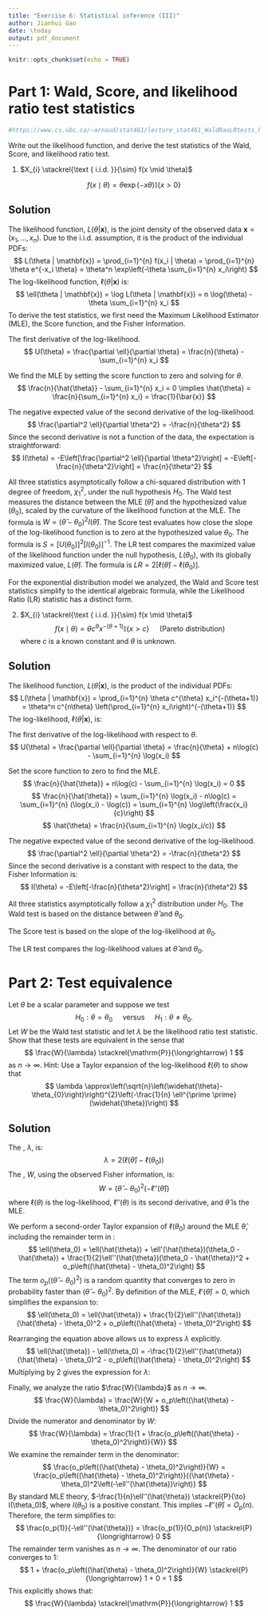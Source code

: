 ```yaml
---
title: "Exercise 6: Statistical inference (III)"
author: Jianhui Gao
date: \today
output: pdf_document
---
```


```r
knitr::opts_chunk$set(echo = TRUE)
```

# Part 1: Wald, Score, and likelihood ratio test statistics

```r
#https://www.cs.ubc.ca/~arnaud/stat461/lecture_stat461_WaldRaoLRtests_handouts_2008.pdf
```

Write out the likelihood function, and derive the test statistics of the Wald, Score, and likelihood ratio test. 

1. $X_{i} \stackrel{\text { i.i.d. }}{\sim} f(x \mid \theta)$ 
 
$$f(x \mid \theta)=\theta \exp (-x \theta) \mathbb{I}\{x>0\}$$ 

## Solution

The likelihood function, $L(\theta | \mathbf{x})$, is the joint density of the observed data $\mathbf{x} = (x_1, ..., x_n)$. Due to the i.i.d. assumption, it is the product of the individual PDFs:
$$ L(\theta | \mathbf{x}) = \prod_{i=1}^{n} f(x_i | \theta) = \prod_{i=1}^{n} \theta e^{-x_i \theta} =  \theta^n \exp\left(-\theta \sum_{i=1}^{n} x_i\right) $$
The log-likelihood function, $\ell(\theta | \mathbf{x})$ is:
$$ \ell(\theta | \mathbf{x}) = \log L(\theta | \mathbf{x}) = n \log(\theta) - \theta \sum_{i=1}^{n} x_i $$
To derive the test statistics, we first need the Maximum Likelihood Estimator (MLE), the Score function, and the Fisher Information.


The first derivative of the log-likelihood.
$$ U(\theta) = \frac{\partial \ell}{\partial \theta} = \frac{n}{\theta} - \sum_{i=1}^{n} x_i $$

We find the MLE by setting the score function to zero and solving for $\theta$.
$$ \frac{n}{\hat{\theta}} - \sum_{i=1}^{n} x_i = 0 \implies \hat{\theta} = \frac{n}{\sum_{i=1}^{n} x_i} = \frac{1}{\bar{x}} $$

The negative expected value of the second derivative of the log-likelihood.
$$ \frac{\partial^2 \ell}{\partial \theta^2} = -\frac{n}{\theta^2} $$
Since the second derivative is not a function of the data, the expectation is straightforward:
$$ I(\theta) = -E\left[\frac{\partial^2 \ell}{\partial \theta^2}\right] = -E\left[-\frac{n}{\theta^2}\right] = \frac{n}{\theta^2} $$

All three statistics asymptotically follow a chi-squared distribution with 1 degree of freedom, $\chi_1^2$, under the null hypothesis $H_0$. The Wald test measures the distance between the MLE ($\hat{\theta}$) and the hypothesized value ($\theta_0$), scaled by the curvature of the likelihood function at the MLE. The formula is $W = (\hat{\theta} - \theta_0)^2 I(\hat{\theta})$.
\begin{align*}
    I(\hat{\theta}) &= \frac{n}{\hat{\theta}^2} = \frac{n}{(1/\bar{x})^2} = n\bar{x}^2 \\
    W &= \left(\frac{1}{\bar{x}} - \theta_0\right)^2 (n\bar{x}^2) \\
      &= \left(\frac{1 - \theta_0\bar{x}}{\bar{x}}\right)^2 (n\bar{x}^2) \\
      &= n(1 - \theta_0\bar{x})^2
\end{align*}
The Score test evaluates how close the slope of the log-likelihood function is to zero at the hypothesized value $\theta_0$. The formula is $S = [U(\theta_0)]^2 [I(\theta_0)]^{-1}$.
\begin{align*}
    U(\theta_0) &= \frac{n}{\theta_0} - \sum x_i = \frac{n}{\theta_0} - n\bar{x} = n\left(\frac{1 - \theta_0\bar{x}}{\theta_0}\right) \\
    I(\theta_0) &= \frac{n}{\theta_0^2} \\
    S &= \left[n\left(\frac{1 - \theta_0\bar{x}}{\theta_0}\right)\right]^2 \left(\frac{n}{\theta_0^2}\right)^{-1} \\
      &= \frac{n^2(1 - \theta_0\bar{x})^2}{\theta_0^2} \cdot \frac{\theta_0^2}{n} \\
      &= n(1 - \theta_0\bar{x})^2
\end{align*}
The LR test compares the maximized value of the likelihood function under the null hypothesis, $L(\theta_0)$, with its globally maximized value, $L(\hat{\theta})$. The formula is $LR = 2[\ell(\hat{\theta}) - \ell(\theta_0)]$.
\begin{align*}
    \ell(\hat{\theta}) &= n \log(\hat{\theta}) - \hat{\theta}\sum x_i = n \log\left(\frac{1}{\bar{x}}\right) - \left(\frac{1}{\bar{x}}\right)(n\bar{x}) = -n\log(\bar{x}) - n \\
    \ell(\theta_0) &= n \log(\theta_0) - \theta_0\sum x_i = n\log(\theta_0) - n\theta_0\bar{x} \\
    LR &= 2\left[(-n\log(\bar{x}) - n) - (n\log(\theta_0) - n\theta_0\bar{x})\right] \\
       &= 2n\left[-\log(\bar{x}) - 1 - \log(\theta_0) + \theta_0\bar{x}\right] \\
       &= 2n\left[\theta_0\bar{x} - 1 - (\log(\bar{x}) + \log(\theta_0))\right] \\
       &= 2n[\theta_0\bar{x} - 1 - \log(\theta_0\bar{x})]
\end{align*}

\textbf{Bonus:} For the exponential distribution model we analyzed, the Wald and Score test statistics simplify to the identical algebraic formula, while the Likelihood Ratio (LR) statistic has a distinct form.


2. $X_{i} \stackrel{\text { i.i.d. }}{\sim} f(x \mid \theta)$ 
$$
f(x \mid \theta)=\theta c^{\theta} x^{-(\theta+1)} \mathbb{I}\{x>c\} \quad \text { (Pareto distribution) }
$$
where $c$ is a known constant and $\theta$ is unknown.

## Solution

The likelihood function, $L(\theta | \mathbf{x})$, is the product of the individual PDFs:
$$ L(\theta | \mathbf{x}) = \prod_{i=1}^{n} \theta c^{\theta} x_i^{-(\theta+1)} = \theta^n c^{n\theta} \left(\prod_{i=1}^{n} x_i\right)^{-(\theta+1)} $$
The log-likelihood, $\ell(\theta | \mathbf{x})$, is:
\begin{align*}
    \ell(\theta | \mathbf{x}) &= \log\left( \theta^n c^{n\theta} \left(\prod_{i=1}^{n} x_i\right)^{-(\theta+1)} \right) \\
    &= n\log(\theta) + n\theta\log(c) - (\theta+1)\sum_{i=1}^{n}\log(x_i) \\
    &= n\log(\theta) + \theta\left(n\log(c) - \sum_{i=1}^{n}\log(x_i)\right) - \sum_{i=1}^{n}\log(x_i)
\end{align*}

The first derivative of the log-likelihood with respect to $\theta$.
$$ U(\theta) = \frac{\partial \ell}{\partial \theta} = \frac{n}{\theta} + n\log(c) - \sum_{i=1}^{n} \log(x_i) $$


Set the score function to zero to find the MLE.
$$ \frac{n}{\hat{\theta}} + n\log(c) - \sum_{i=1}^{n} \log(x_i) = 0 $$
$$ \frac{n}{\hat{\theta}} = \sum_{i=1}^{n} \log(x_i) - n\log(c) = \sum_{i=1}^{n} (\log(x_i) - \log(c)) = \sum_{i=1}^{n} \log\left(\frac{x_i}{c}\right) $$
$$ \hat{\theta} = \frac{n}{\sum_{i=1}^{n} \log(x_i/c)} $$

The negative expected value of the second derivative of the log-likelihood.
$$ \frac{\partial^2 \ell}{\partial \theta^2} = -\frac{n}{\theta^2} $$
Since the second derivative is a constant with respect to the data, the Fisher Information is:
$$ I(\theta) = -E\left[-\frac{n}{\theta^2}\right] = \frac{n}{\theta^2} $$


All three statistics asymptotically follow a $\chi_1^2$ distribution under $H_0$. The Wald test is based on the distance between $\hat{\theta}$ and $\theta_0$.
\begin{align*}
    W &= (\hat{\theta} - \theta_0)^2 I(\hat{\theta}) \\
      &= (\hat{\theta} - \theta_0)^2 \left(\frac{n}{\hat{\theta}^2}\right) \\
      &= n\left(\frac{\hat{\theta} - \theta_0}{\hat{\theta}}\right)^2 = n\left(1 - \frac{\theta_0}{\hat{\theta}}\right)^2
\end{align*}

The Score test is based on the slope of the log-likelihood at $\theta_0$.
\begin{align*}
    U(\theta_0) &= \frac{n}{\theta_0} + n\log(c) - \sum \log(x_i) = \frac{n}{\theta_0} - \sum \log(x_i/c) = \frac{n}{\theta_0} - \frac{n}{\hat{\theta}} \\
    S &= [U(\theta_0)]^2 [I(\theta_0)]^{-1} \\
      &= \left[n\left(\frac{1}{\theta_0} - \frac{1}{\hat{\theta}}\right)\right]^2 \left(\frac{n}{\theta_0^2}\right)^{-1} \\
      &= n^2\frac{(\hat{\theta}-\theta_0)^2}{\theta_0^2 \hat{\theta}^2} \frac{\theta_0^2}{n} = n\frac{(\hat{\theta}-\theta_0)^2}{\hat{\theta}^2} = n\left(1 - \frac{\theta_0}{\hat{\theta}}\right)^2
\end{align*}

The LR test compares the log-likelihood values at $\hat{\theta}$ and $\theta_0$.
\begin{align*}
    \ell(\theta) &= n\log\theta - \theta \frac{n}{\hat{\theta}} - \sum\log(x_i) \\
    \ell(\hat{\theta}) &= n\log(\hat{\theta}) - \hat{\theta} \frac{n}{\hat{\theta}} - \sum\log(x_i) = n\log(\hat{\theta}) - n - \sum\log(x_i) \\
    \ell(\theta_0) &= n\log(\theta_0) - \theta_0 \frac{n}{\hat{\theta}} - \sum\log(x_i) \\
    \ell(\hat{\theta}) - \ell(\theta_0) &= (n\log\hat{\theta} - n) - (n\log\theta_0 - n\frac{\theta_0}{\hat{\theta}}) \\
    &= n\left[\log\left(\frac{\hat{\theta}}{\theta_0}\right) - 1 + \frac{\theta_0}{\hat{\theta}}\right] \\
    LR &= 2[\ell(\hat{\theta}) - \ell(\theta_0)] = 2n\left[\log\left(\frac{\hat{\theta}}{\theta_0}\right) + \frac{\theta_0}{\hat{\theta}} - 1\right]
\end{align*}


# Part 2: Test equivalence

Let $\theta$ be a scalar parameter and suppose we test
$$
H_{0}: \theta=\theta_{0} \quad \text { versus } \quad H_{1}: \theta \neq \theta_{0} .
$$
Let $W$ be the Wald test statistic and let $\lambda$ be the likelihood ratio test statistic. Show that these tests are equivalent in the sense that
$$
\frac{W}{\lambda} \stackrel{\mathrm{P}}{\longrightarrow} 1
$$
as $n \rightarrow \infty$. Hint: Use a Taylor expansion of the log-likelihood $\ell(\theta)$ to show that
$$
\lambda \approx\left(\sqrt{n}\left(\widehat{\theta}-\theta_{0}\right)\right)^{2}\left(-\frac{1}{n} \ell^{\prime \prime}(\widehat{\theta})\right)
$$

## Solution

The \textbf{Likelihood Ratio (LR) statistic}, $\lambda$, is:
$$ \lambda = 2(\ell(\hat{\theta}) - \ell(\theta_{0})) $$
The \textbf{Wald statistic}, $W$, using the observed Fisher information, is:
$$ W = (\hat{\theta} - \theta_0)^2 \left(-\ell''(\hat{\theta})\right) $$
where $\ell(\theta)$ is the log-likelihood, $\ell''(\theta)$ is its second derivative, and $\hat{\theta}$ is the MLE.


We perform a second-order Taylor expansion of $\ell(\theta_0)$ around the MLE $\hat{\theta}$, including the remainder term in \textbf{little-o notation}:
$$ \ell(\theta_0) = \ell(\hat{\theta}) + \ell'(\hat{\theta})(\theta_0 - \hat{\theta}) + \frac{1}{2}\ell''(\hat{\theta})(\theta_0 - \hat{\theta})^2 + o_p\left((\hat{\theta} - \theta_0)^2\right) $$
The term $o_p\left((\hat{\theta} - \theta_0)^2\right)$ is a random quantity that converges to zero in probability faster than $(\hat{\theta} - \theta_0)^2$. By definition of the MLE, $\ell'(\hat{\theta}) = 0$, which simplifies the expansion to:
$$ \ell(\theta_0) = \ell(\hat{\theta}) + \frac{1}{2}\ell''(\hat{\theta})(\hat{\theta} - \theta_0)^2 + o_p\left((\hat{\theta} - \theta_0)^2\right) $$

Rearranging the equation above allows us to express $\lambda$ explicitly.
$$ \ell(\hat{\theta}) - \ell(\theta_0) = -\frac{1}{2}\ell''(\hat{\theta})(\hat{\theta} - \theta_0)^2 - o_p\left((\hat{\theta} - \theta_0)^2\right) $$
Multiplying by 2 gives the expression for $\lambda$:
\begin{align*}
    \lambda = 2(\ell(\hat{\theta}) - \ell(\theta_0)) &= (\hat{\theta} - \theta_0)^2\left(-\ell''(\hat{\theta})\right) - 2 \cdot o_p\left((\hat{\theta} - \theta_0)^2\right) \\
    \lambda &= W + o_p\left((\hat{\theta} - \theta_0)^2\right)
\end{align*}


Finally, we analyze the ratio $\frac{W}{\lambda}$ as $n \to \infty$.
$$ \frac{W}{\lambda} = \frac{W}{W + o_p\left((\hat{\theta} - \theta_0)^2\right)} $$
Divide the numerator and denominator by $W$:
$$ \frac{W}{\lambda} = \frac{1}{1 + \frac{o_p\left((\hat{\theta} - \theta_0)^2\right)}{W}} $$
We examine the remainder term in the denominator:
$$ \frac{o_p\left((\hat{\theta} - \theta_0)^2\right)}{W} = \frac{o_p\left((\hat{\theta} - \theta_0)^2\right)}{(\hat{\theta} - \theta_0)^2\left(-\ell''(\hat{\theta})\right)} $$
By standard MLE theory, $-\frac{1}{n}\ell''(\hat{\theta}) \stackrel{P}{\to} I(\theta_0)$, where $I(\theta_0)$ is a positive constant. This implies $-\ell''(\hat{\theta}) = O_p(n)$. Therefore, the term simplifies to:
$$ \frac{o_p(1)}{-\ell''(\hat{\theta})} = \frac{o_p(1)}{O_p(n)} \stackrel{P}{\longrightarrow} 0 $$
The remainder term vanishes as $n \to \infty$. The denominator of our ratio converges to 1:
$$ 1 + \frac{o_p\left((\hat{\theta} - \theta_0)^2\right)}{W} \stackrel{P}{\longrightarrow} 1 + 0 = 1 $$
This explicitly shows that:
$$ \frac{W}{\lambda} \stackrel{\mathrm{P}}{\longrightarrow} 1 $$
